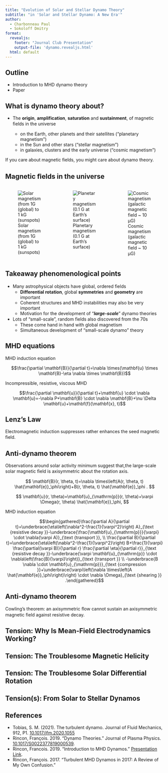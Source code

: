 ```yaml
---
title: "Evolution of Solar and Stellar Dynamo Theory"
subtitle: "in 'Solar and Stellar Dynamo: A New Era'"
author: 
  - Charbonneau Paul
  - Sokoloff Dmitry
format:
  revealjs:
    footer: "Journal Club Presentation"
    output-file: 'dynamo.revealjs.html'
  html: default
---
```


## Outline

- Introduction to MHD dynamo theory
- Paper

## What is dynamo theory about?

- The **origin**, **amplification**, **saturation** and **sustainment**, of magnetic ﬁelds in the universe 

    - on the Earth, other planets and their satellites (“planetary magnetism”)
    - in the Sun and other stars (“stellar magnetism”)
    - in galaxies, clusters and the early universe (“cosmic magnetism”)

If you care about magnetic fields, you might care about dynamo theory.

## Magnetic ﬁelds in the universe

:::: {.columns}

::: {.column width="33%"}
![Solar magnetism (from 1G (global) to 1 kG (sunspots)](images/rinconDynamoTheories2019_fig1g.gif)

:::

::: {.column width="33%"}
![Planetary magnetism (0.1 G at Earth's surface)](https://static.cambridge.org/binary/version/id/urn:cambridge.org:id:binary:20190927135600773-0135:S0022377819000539:S0022377819000539_fig2g.gif)
:::

::: {.column width="33%"}
![Cosmic magnetism (galactic magnetic ﬁeld ~ 10 μG)](https://static.cambridge.org/binary/version/id/urn:cambridge.org:id:binary:20190927135600773-0135:S0022377819000539:S0022377819000539_fig3g.gif)
:::

::::



## Takeaway phenomenological points

- Many astrophysical objects have global, ordered ﬁelds 
    - **Differential rotation**, global **symmetries** and **geometry** are important
    - Coherent structures and MHD instabilities may also be very important
    - Motivation for the development of “***large-scale***” dynamo theories 
- Lots of “small-scale”, random ﬁelds also discovered from the 70s
    - These come hand in hand with global magnetism
    - Simultaneous development of “small-scale dynamo” theory

## MHD equations

MHD induction equation

$$\frac{\partial \mathbf{B}}{\partial t}=\nabla \times(\mathbf{u} \times \mathbf{B}-\eta \nabla \times \mathbf{B})$$

Incompressible, resistive, viscous MHD

$$\frac{\partial \mathbf{u}}{\partial t}+\mathbf{u} \cdot \nabla \mathbf{u}=-\nabla P+\mathbf{B} \cdot \nabla \mathbf{B}+\nu \Delta \mathbf{u}+\mathbf{f}(\mathbf{x}, t)$$

## Lenz's Law

Electromagnetic induction suppresses rather enhances the seed magnetic ﬁeld.

## 



## Anti-dynamo theorem {.smaller}

Observations around solar activity minimum suggest that,the large-scale solar magnetic ﬁeld is axisymmetric about the rotation axis.

$$
\mathbf{B}(r, \theta, t)=\nabla \times\left(A(r, \theta, t) \hat{\mathbf{e}}_\phi\right)+B(r, \theta, t) \hat{\mathbf{e}}_\phi .
$$

$$
\mathbf{u}(r, \theta)=\mathbf{u}_{\mathrm{p}}(r, \theta)+\varpi \Omega(r, \theta) \hat{\mathbf{e}}_\phi,
$$

MHD induction equation

$$\begin{gathered}\frac{\partial A}{\partial t}=\underbrace{\eta\left(\nabla^2-\frac{1}{\varpi^2}\right) A}_{\text {resistive decay }}-\underbrace{\frac{\mathbf{u}_{\mathrm{p}}}{\varpi} \cdot \nabla(\varpi A)}_{\text {transport }}, \\ \frac{\partial B}{\partial t}=\underbrace{\eta\left(\nabla^2-\frac{1}{\varpi^2}\right) B+\frac{1}{\varpi} \frac{\partial(\varpi B)}{\partial r} \frac{\partial \eta}{\partial r}}_{\text {resistive decay }}-\underbrace{\varpi \mathbf{u}_{\mathrm{p}} \cdot \nabla\left(\frac{B}{\varpi}\right)}_{\text {transport }} \\ -\underbrace{B \nabla \cdot \mathbf{u}_{\mathrm{p}}}_{\text {compression }}+\underbrace{\varpi\left(\nabla \times\left(A \hat{\mathbf{e}}_\phi\right)\right) \cdot \nabla \Omega}_{\text {shearing }} .\end{gathered}$$

## Anti-dynamo theorem

Cowling’s theorem: an axisymmetric ﬂow cannot sustain an axisymmetric magnetic ﬁeld against resistive decay.


## Tension: Why Is Mean-Field Electrodynamics Working?

## Tension: The Troublesome Magnetic Helicity

## Tension: The Troublesome Solar Differential Rotation

## Tension(s): From Solar to Stellar Dynamos

## References

<!-- Charbonneau, P., & Sokoloff, D. (2023). Evolution of Solar and Stellar Dynamo Theory. Space Science Reviews, 219(5), 35. https://doi.org/10.1007/s11214-023-00980-0 -->

- Tobias, S. M. (2021). The turbulent dynamo. Journal of Fluid Mechanics, 912, P1. [10.1017/jfm.2020.1055](https://doi.org/10.1017/jfm.2020.1055)
- Rincon, François. 2019. “Dynamo Theories.” Journal of Plasma Physics. [10.1017/S0022377819000539](https://doi.org/10.1017/S0022377819000539).
- Rincon, Francois. 2019. “Introduction to MHD Dynamos.” [Presentation Link](https://www.irap.omp.eu/wp-content/uploads/sites/4/2020/11/RINCON_Astroplasma_MHD_dynamos_2020_session_1.pdf).
- Rincon, François. 2017. “Turbulent MHD Dynamos in 2017: A Review of My Own Confusion.”